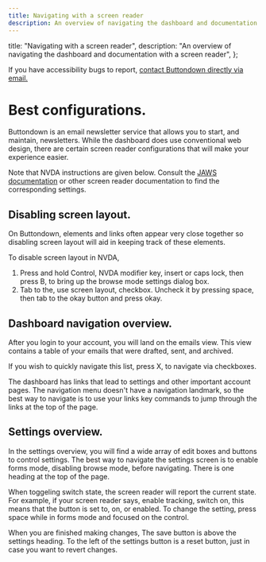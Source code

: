 ```yaml
---
title: Navigating with a screen reader
description: An overview of navigating the dashboard and documentation with a screen reader
---
```



  title: "Navigating with a screen reader",
  description:
    "An overview of navigating the dashboard and documentation with a screen reader",
};

If you have accessibility bugs to report, [contact Buttondown directly via email.](mailto:justin@buttondown.email)

# Best configurations.

Buttondown is an email newsletter service that allows you to start, and maintain, newsletters. While the dashboard does use conventional web design, there are certain screen reader configurations that will make your experience easier.

Note that NVDA instructions are given below. Consult the [JAWS documentation](https://support.freedomscientific.com/Products/Blindness/JawsDocumentation) or other screen reader documentation to find the corresponding settings.

## Disabling screen layout.

On Buttondown, elements and links often appear very close together so disabling screen layout will aid in keeping track of these elements.

To disable screen layout in NVDA,

1. Press and hold Control, NVDA modifier key, insert or caps lock, then press B, to bring up the browse mode settings dialog box.
2. Tab to the, use screen layout, checkbox. Uncheck it by pressing space, then tab to the okay button and press okay.

## Dashboard navigation overview.

After you login to your account, you will land on the emails view. This view contains a table of your emails that were drafted, sent, and archived.

If you wish to quickly navigate this list, press X, to navigate via checkboxes.

The dashboard has links that lead to settings and other important account pages. The navigation menu doesn't have a navigation landmark, so the best way to navigate is to use your links key commands to jump through the links at the top of the page.

## Settings overview.

In the settings overview, you will find a wide array of edit boxes and buttons to control settings. The best way to navigate the settings screen is to enable forms mode, disabling browse mode, before navigating. There is one heading at the top of the page.

When toggeling switch state, the screen reader will report the current state. For example, if your screen reader says, enable tracking, switch on, this means that the button is set to, on, or enabled. To change the setting, press space while in forms mode and focused on the control.

When you are finished making changes, The save button is above the settings heading. To the left of the settings button is a reset button, just in case you want to revert changes.
